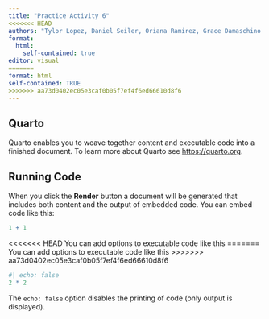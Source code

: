 ```yaml
---
title: "Practice Activity 6"
<<<<<<< HEAD
authors: "Tylor Lopez, Daniel Seiler, Oriana Ramirez, Grace Damaschino "
format: 
  html:
    self-contained: true
editor: visual
=======
format: html
self-contained: TRUE
>>>>>>> aa73d0402ec05e3caf0b05f7ef4f6ed66610d8f6
---
```


## Quarto

Quarto enables you to weave together content and executable code into a finished document. To learn more about Quarto see <https://quarto.org>.

## Running Code

When you click the **Render** button a document will be generated that includes both content and the output of embedded code. You can embed code like this:

```r
1 + 1
```

<<<<<<< HEAD
You can add options to executable code like this
=======
You can add options to executable code like this 
>>>>>>> aa73d0402ec05e3caf0b05f7ef4f6ed66610d8f6

```r
#| echo: false
2 * 2
```

The `echo: false` option disables the printing of code (only output is displayed).
